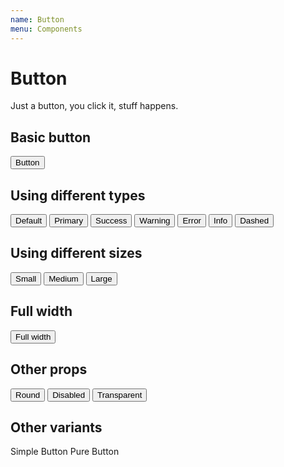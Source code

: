 ```yaml
---
name: Button
menu: Components
---
```



# Button

Just a button, you click it, stuff happens.

## Basic button

<Playground>
    <Button>Button</Button>
</Playground>

## Using different types

<Playground>
    <WrapperHorizontal>
        <Button type="default">Default</Button>
        <Button type="primary">Primary</Button>
        <Button type="success">Success</Button>
        <Button type="warning">Warning</Button>
        <Button type="error">Error</Button>
        <Button type="info">Info</Button>
        <Button type="dashed">Dashed</Button>
    </WrapperHorizontal>
</Playground>

## Using different sizes

<Playground>
    <WrapperHorizontal>
        <Button size="small">Small</Button>
        <Button size="medium">Medium</Button>
        <Button size="large">Large</Button>
    </WrapperHorizontal>
</Playground>

## Full width

<Playground>
    <Button isFullWidth>Full width</Button>
</Playground>

## Other props

<Playground>
    <WrapperHorizontal>
        <Button isRound>Round</Button>
        <Button isDisabled>Disabled</Button>
        <Button isTransparent>Transparent</Button>
    </WrapperHorizontal>
</Playground>

## Other variants

<Playground>
    <SimpleButton>Simple Button</SimpleButton>
    <PureButton>Pure Button</PureButton>
</Playground>
